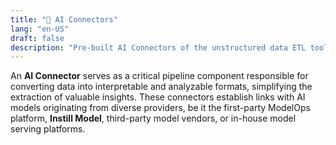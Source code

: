 ```yaml
---
title: "🔌 AI Connectors"
lang: "en-US"
draft: false
description: "Pre-built AI Connectors of the unstructured data ETL tool Instill Core https://github.com/instill-ai/instill-core"
---
```


An **AI Connector** serves as a critical pipeline component responsible for converting data into interpretable and analyzable formats,
simplifying the extraction of valuable insights.
These connectors establish links with AI models originating from diverse providers, be it the first-party ModelOps platform, **Instill Model**, third-party model vendors, or in-house model serving platforms.

